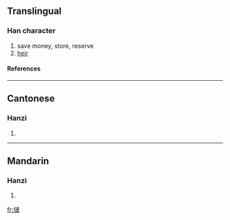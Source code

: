 {{see|儲}}

==Translingual==
===Han character===
{{Han char|rn=9|rad=人|as=10|sn=12|four=|canj=人戈女日 (OIVA)}}
# save money, store, reserve
# [[heir]]
====References====
{{Han ref|kx=0114.051|hdz=10206.070|uh=50A8|ud=20648}}
----
==Cantonese==
===Hanzi===
{{yue-hanzi|jyut=|y=chyu5}}
# {{defn|Cantonese}}
----
==Mandarin==
===Hanzi===
{{cmn-hanzi|tra=儲|pin=[[chǔ]] ([[chu3]])|wg=ch'u<sup>3</sup>}}
# {{defn|Mandarin}}




[[fr:储]]